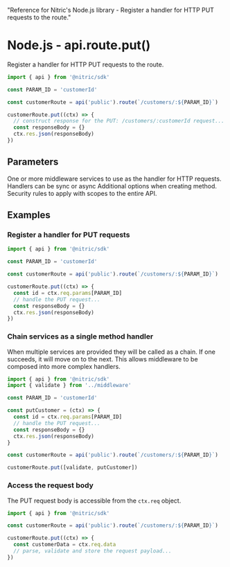   "Reference for Nitric's Node.js library - Register a handler for HTTP PUT requests to the route."

# Node.js - api.route.put()

Register a handler for HTTP PUT requests to the route.

```javascript
import { api } from '@nitric/sdk'

const PARAM_ID = 'customerId'

const customerRoute = api('public').route(`/customers/:${PARAM_ID}`)

customerRoute.put((ctx) => {
  // construct response for the PUT: /customers/:customerId request...
  const responseBody = {}
  ctx.res.json(responseBody)
})
```

## Parameters

<Properties>
  <Property name="middleware" required type="HttpMiddleware | HttpMiddleware[]">
    One or more middleware services to use as the handler for HTTP requests.
    Handlers can be sync or async
  </Property>
  <Property name="opts" type="object">
    Additional options when creating method.
    <Properties nested>
      <Property name="security" type="OidcOptions[]">
        Security rules to apply with scopes to the entire API.
      </Property>
    </Properties>
  </Property>
</Properties>

## Examples

### Register a handler for PUT requests

```javascript
import { api } from '@nitric/sdk'

const PARAM_ID = 'customerId'

const customerRoute = api('public').route(`/customers/:${PARAM_ID}`)

customerRoute.put((ctx) => {
  const id = ctx.req.params[PARAM_ID]
  // handle the PUT request...
  const responseBody = {}
  ctx.res.json(responseBody)
})
```

### Chain services as a single method handler

When multiple services are provided they will be called as a chain. If one succeeds, it will move on to the next. This allows middleware to be composed into more complex handlers.

```javascript
import { api } from '@nitric/sdk'
import { validate } from '../middleware'

const PARAM_ID = 'customerId'

const putCustomer = (ctx) => {
  const id = ctx.req.params[PARAM_ID]
  // handle the PUT request...
  const responseBody = {}
  ctx.res.json(responseBody)
}

const customerRoute = api('public').route(`/customers/:${PARAM_ID}`)

customerRoute.put([validate, putCustomer])
```

### Access the request body

The PUT request body is accessible from the `ctx.req` object.

```javascript
import { api } from '@nitric/sdk'

const customerRoute = api('public').route(`/customers/:${PARAM_ID}`)

customerRoute.put((ctx) => {
  const customerData = ctx.req.data
  // parse, validate and store the request payload...
})
```
